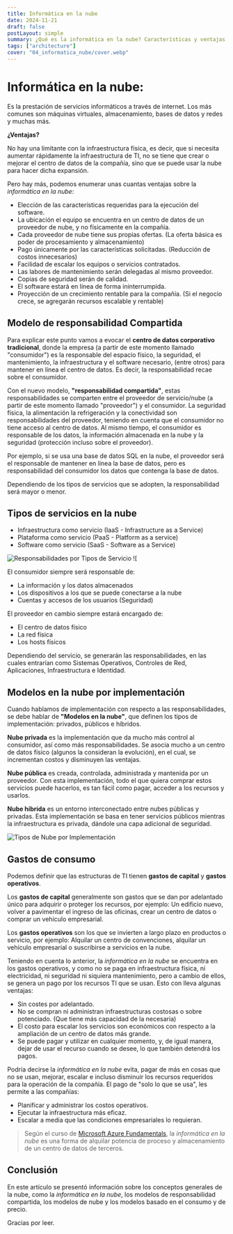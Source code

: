 ---
title: Informática en la nube
date: 2024-11-21
draft: false
postLayout: simple
summary: ¿Qué es la informática en la nube? Características y ventajas.
tags: ["architecture"]
cover: "04_informatica_nube/cover.webp"
---

# Informática en la nube:

Es la prestación de servicios informáticos a través de internet. Los más comunes son máquinas virtuales, almacenamiento, bases de datos y redes y muchas más.

**¿Ventajas?**

No hay una limitante con la infraestructura física, es decir, que si necesita aumentar rápidamente la infraestructura de TI, no se tiene que crear o mejorar el centro de datos de la compañía, sino que se puede usar la nube para hacer dicha expansión.

Pero hay más, podemos enumerar unas cuantas ventajas sobre la _informática en la nube_:

- Elección de las características requeridas para la ejecución del software.
- La ubicación el equipo se encuentra en un centro de datos de un proveedor de nube, y no físicamente en la compañía.
- Cada proveedor de nube tiene sus propias ofertas. (La oferta básica es poder de procesamiento y almacenamiento)
- Pago únicamente por las características solicitadas. (Reducción de costos innecesarios)
- Facilidad de escalar los equipos o servicios contratados.
- Las labores de mantenimiento serán delegadas al mismo proveedor.
- Copias de seguridad serán de calidad.
- El software estará en línea de forma ininterrumpida.
- Proyección de un crecimiento rentable para la compañía. (Si el negocio crece, se agregarán recursos escalable y rentable)

## Modelo de responsabilidad Compartida

Para explicar este punto vamos a evocar el **centro de datos corporativo tradicional**, donde la empresa (a partir de este momento llamado "consumidor") es la responsable del espacio físico, la seguridad, el mantenimiento, la infraestructura y el software necesario, (entre otros) para mantener en línea el centro de datos. Es decir, la responsabilidad recae sobre el consumidor.

Con el nuevo modelo, **"responsabilidad compartida"**, estas responsabilidades se comparten entre el proveedor de servicio/nube (a partir de este momento llamado "proveedor") y el consumidor. La seguridad física, la alimentación la refrigeración y la conectividad son responsabilidades del proveedor, teniendo en cuenta que el consumidor no tiene acceso al centro de datos. Al mismo tiempo, el consumidor es responsable de los datos, la información almacenada en la nube y la seguridad (protección incluso sobre el proveedor).

Por ejemplo, si se usa una base de datos SQL en la nube, el proveedor será el responsable de mantener en línea la base de datos, pero es responsabilidad del consumidor los datos que contenga la base de datos.

Dependiendo de los tipos de servicios que se adopten, la responsabilidad será mayor o menor.

## Tipos de servicios en la nube

- Infraestructura como servicio (IaaS - Infrastructure as a Service)
- Plataforma como servicio (PaaS - Platform as a service)
- Software como servicio (SaaS - Software as a Service)

![Responsabilidades por Tipos de Servicio](04_informatica_nube/04_01.webp) ![

El consumidor siempre será responsable de:

- La información y los datos almacenados
- Los dispositivos a los que se puede conectarse a la nube
- Cuentas y accesos de los usuarios (Seguridad)

El proveedor en cambio siempre estará encargado de:

- El centro de datos físico
- La red física
- Los hosts físicos

Dependiendo del servicio, se generarán las responsabilidades, en las cuales entrarían como Sistemas Operativos, Controles de Red, Aplicaciones, Infraestructura e Identidad.

## Modelos en la nube por implementación

Cuando hablamos de implementación con respecto a las responsabilidades, se debe hablar de **"Modelos en la nube"**, que definen los tipos de implementación: privados, públicos e híbridos.

**Nube privada** es la implementación que da mucho más control al consumidor, así como más responsabilidades. Se asocia mucho a un centro de datos físico (algunos la consideran la evolución), en el cual, se incrementan costos y disminuyen las ventajas.

**Nube pública** es creada, controlada, administrada y mantenida por un proveedor. Con esta implementación, todo el que quiera comprar estos servicios puede hacerlos, es tan fácil como pagar, acceder a los recursos y usarlos.

**Nube híbrida** es un entorno interconectado entre nubes públicas y privadas. Esta implementación se basa en tener servicios públicos mientras la infraestructura es privada, dándole una capa adicional de seguridad.

![Tipos de Nube por Implementación](04_informatica_nube/04_02.webp)

## Gastos de consumo

Podemos definir que las estructuras de TI tienen **gastos de capital** y **gastos operativos**.

Los **gastos de capital** generalmente son gastos que se dan por adelantado único para adquirir o proteger los recursos, por ejemplo: Un edificio nuevo, volver a pavimentar el ingreso de las oficinas, crear un centro de datos o comprar un vehículo empresarial.

Los **gastos operativos** son los que se invierten a largo plazo en productos o servicio, por ejemplo: Alquilar un centro de convenciones, alquilar un vehículo empresarial o suscribirse a servicios en la nube.

Teniendo en cuenta lo anterior, la _informática en la nube_ se encuentra en los gastos operativos, y como no se paga en infraestructura física, ni electricidad, ni seguridad ni siquiera mantenimiento, pero a cambio de ellos, se genera un pago por los recursos TI que se usan. Esto con lleva algunas ventajas:

- Sin costes por adelantado.
- No se compran ni administran infraestructuras costosas o sobre potenciado. (Que tiene más capacidad de la necesaria)
- El costo para escalar los servicios son económicos con respecto a la ampliación de un centro de datos más grande.
- Se puede pagar y utilizar en cualquier momento, y, de igual manera, dejar de usar el recurso cuando se desee, lo que también detendrá los pagos.

Podría decirse la _informática en la nube_ evita, pagar de más en cosas que no se usan, mejorar, escalar e incluso disminuir los recursos requeridos para la operación de la compañía.
El pago de "solo lo que se usa", les permite a las compañías:

- Planificar y administrar los costos operativos.
- Ejecutar la infraestructura más eficaz.
- Escalar a media que las condiciones empresariales lo requieran.

> Según el curso de [Microsoft Azure Fundamentals](https://docs.microsoft.com/learn/paths/azure-fundamentals/), la _informática en la nube_ es una forma de alquilar potencia de proceso y almacenamiento de un centro de datos de terceros.

## Conclusión

En este artículo se presentó información sobre los conceptos generales de la nube, como la _informática en la nube_, los modelos de responsabilidad compartida, los modelos de nube y los modelos basado en el consumo y de precio.

Gracias por leer.
